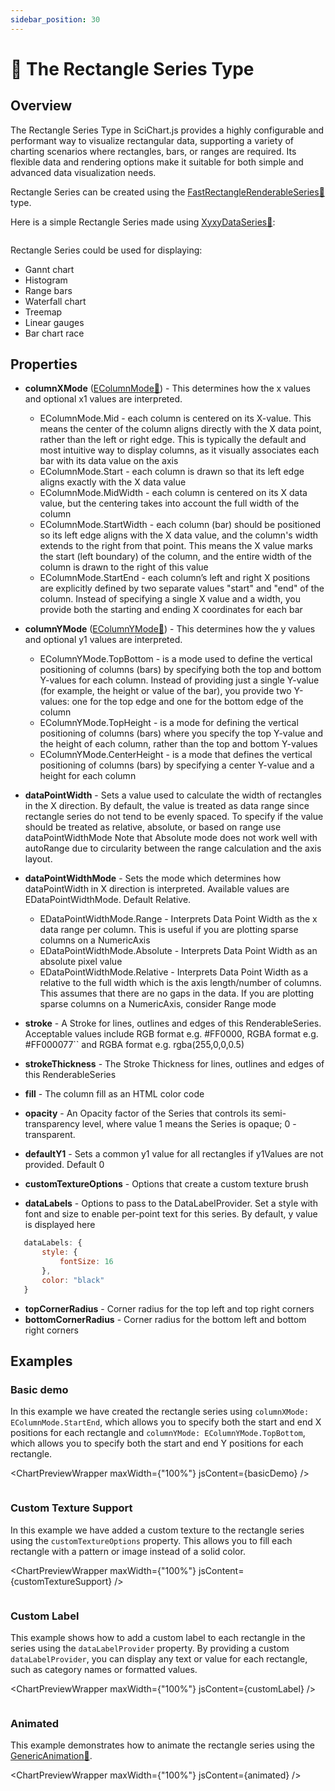 ```yaml
---
sidebar_position: 30
---
```



# 🔄 The Rectangle Series Type

## Overview

The Rectangle Series Type in SciChart.js provides a highly configurable and performant way to visualize rectangular data, supporting a variety of charting scenarios where rectangles, bars, or ranges are required. Its flexible data and rendering options make it suitable for both simple and advanced data visualization needs.

Rectangle Series can be created using the [FastRectangleRenderableSeries:blue_book:](https://www.scichart.com/documentation/js/v4/typedoc/classes/fastrectanglerenderableseries.html) type.

Here is a simple Rectangle Series made using [XyxyDataSeries:blue_book:](https://www.scichart.com/documentation/js/v4/typedoc/classes/xyxydataseries.html):

```ts {13,14} showLineNumbers file=./basic/demo.ts start=region_A_start end=region_A_end

```

Rectangle Series could be used for displaying:

- Gannt chart
- Histogram
- Range bars
- Waterfall chart
- Treemap
- Linear gauges
- Bar chart race


## Properties

- **columnXMode** ([EColumnMode:blue_book:](https://www.scichart.com/documentation/js/v4/typedoc/enums/ecolumnmode.html)) - This determines how the x values and optional x1 values are interpreted.

    - EColumnMode.Mid - each column is centered on its X-value. This means the center of the column aligns directly with the X data point, rather than the left or right edge. This is typically the default and most intuitive way to display columns, as it visually associates each bar with its data value on the axis
    - EColumnMode.Start - each column is drawn so that its left edge aligns exactly with the X data value
    - EColumnMode.MidWidth - each column is centered on its X data value, but the centering takes into account the full width of the column
    - EColumnMode.StartWidth - each column (bar) should be positioned so its left edge aligns with the X data value, and the column's width extends to the right from that point. This means the X value marks the start (left boundary) of the column, and the entire width of the column is drawn to the right of this value
    - EColumnMode.StartEnd - each column’s left and right X positions are explicitly defined by two separate values "start" and "end" of the column. Instead of specifying a single X value and a width, you provide both the starting and ending X coordinates for each bar

- **columnYMode** ([EColumnYMode:blue_book:](https://www.scichart.com/documentation/js/v4/typedoc/enums/ecolumnymode.html)) - This determines how the y values and optional y1 values are interpreted.

    - EColumnYMode.TopBottom - is a mode used to define the vertical positioning of columns (bars) by specifying both the top and bottom Y-values for each column. Instead of providing just a single Y-value (for example, the height or value of the bar), you provide two Y-values: one for the top edge and one for the bottom edge of the column
    - EColumnYMode.TopHeight - is a mode for defining the vertical positioning of columns (bars) where you specify the top Y-value and the height of each column, rather than the top and bottom Y-values
    - EColumnYMode.CenterHeight - is a mode that defines the vertical positioning of columns (bars) by specifying a center Y-value and a height for each column

- **dataPointWidth** - Sets a value used to calculate the width of rectangles in the X direction. By default, the value is treated as data range since rectangle series do not tend to be evenly spaced. To specify if the value should be treated as relative, absolute, or based on range use dataPointWidthMode Note that Absolute mode does not work well with autoRange due to circularity between the range calculation and the axis layout.

- **dataPointWidthMode** - Sets the mode which determines how dataPointWidth in X direction is interpreted. Available values are EDataPointWidthMode. Default Relative.

    - EDataPointWidthMode.Range - Interprets Data Point Width as the x data range per column. This is useful if you are plotting sparse columns on a NumericAxis
    - EDataPointWidthMode.Absolute - Interprets Data Point Width as an absolute pixel value
    - EDataPointWidthMode.Relative - Interprets Data Point Width as a relative to the full width which is the axis length/number of columns. This assumes that there are no gaps in the data. If you are plotting sparse columns on a NumericAxis, consider Range mode

- **stroke** - A Stroke for lines, outlines and edges of this RenderableSeries. Acceptable values include RGB format e.g. #FF0000, RGBA format e.g. #FF000077`` and RGBA format e.g. rgba(255,0,0,0.5)
- **strokeThickness** - The Stroke Thickness for lines, outlines and edges of this RenderableSeries
- **fill** - The column fill as an HTML color code
- **opacity** - An Opacity factor of the Series that controls its semi-transparency level, where value 1 means the Series is opaque; 0 - transparent.
- **defaultY1** - Sets a common y1 value for all rectangles if y1Values are not provided. Default 0
- **customTextureOptions** - Options that create a custom texture brush
- **dataLabels** - Options to pass to the DataLabelProvider. Set a style with font and size to enable per-point text for this series. By default, y value is displayed here

```javascript
   dataLabels: {
       style: {
           fontSize: 16
       },
       color: "black"
   }
```

- **topCornerRadius** - Corner radius for the top left and top right corners
- **bottomCornerRadius** - Corner radius for the bottom left and bottom right corners

## Examples

### Basic demo

In this example we have created the rectangle series using `columnXMode: EColumnMode.StartEnd`, which allows you to specify both the start and end X positions for each rectangle and `columnYMode: EColumnYMode.TopBottom`, which allows you to specify both the start and end Y positions for each rectangle.

<ChartPreviewWrapper maxWidth={"100%"} jsContent={basicDemo} />
```ts {13,14} showLineNumbers file=./basic/demo.ts start=region_A_start end=region_A_end

```
### Custom Texture Support

In this example we have added a custom texture to the rectangle series using the `customTextureOptions` property. This allows you to fill each rectangle with a pattern or image instead of a solid color.

<ChartPreviewWrapper maxWidth={"100%"} jsContent={customTextureSupport} />
```ts {15} showLineNumbers file=./custom-texture-support/demo.ts start=region_A_start end=region_A_end

```

### Custom Label

This example shows how to add a custom label to each rectangle in the series using the `dataLabelProvider` property. By providing a custom `dataLabelProvider`, you can display any text or value for each rectangle, such as category names or formatted values.

<ChartPreviewWrapper maxWidth={"100%"} jsContent={customLabel} />
```ts {38} showLineNumbers file=./custom-label/demo.ts start=region_A_start end=region_A_end

```

### Animated

This example demonstrates how to animate the rectangle series using the [GenericAnimation:blue_book:](https://www.scichart.com/documentation/js/v4/typedoc/classes/genericanimation.html).

<ChartPreviewWrapper maxWidth={"100%"} jsContent={animated} />
```ts showLineNumbers file=./animated/demo.ts start=region_A_start end=region_A_end

```
